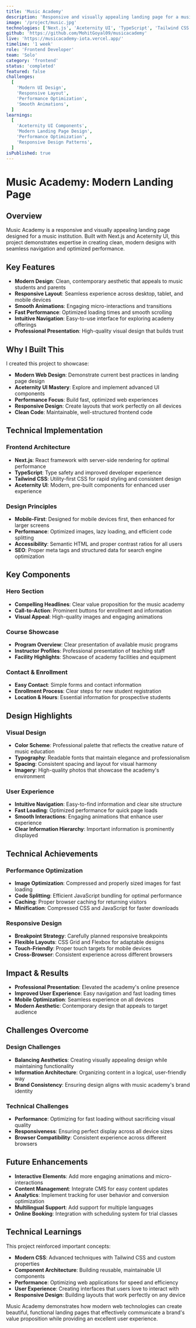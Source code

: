 ```yaml
---
title: 'Music Academy'
description: 'Responsive and visually appealing landing page for a music institution using Next.js and Aceternity UI'
image: '/project/music.jpg'
technologies: ['Next.js', 'Aceternity UI', 'TypeScript', 'Tailwind CSS']
github: 'https://github.com/MohitGoyal09/musicacademy'
live: 'https://musicacademy-iota.vercel.app/'
timeline: '1 week'
role: 'Frontend Developer'
team: 'Solo'
category: 'frontend'
status: 'completed'
featured: false
challenges:
  [
    'Modern UI Design',
    'Responsive Layout',
    'Performance Optimization',
    'Smooth Animations',
  ]
learnings:
  [
    'Aceternity UI Components',
    'Modern Landing Page Design',
    'Performance Optimization',
    'Responsive Design Patterns',
  ]
isPublished: true
---
```


# Music Academy: Modern Landing Page

## Overview

Music Academy is a responsive and visually appealing landing page designed for a music institution. Built with Next.js and Aceternity UI, this project demonstrates expertise in creating clean, modern designs with seamless navigation and optimized performance.

## Key Features

- **Modern Design**: Clean, contemporary aesthetic that appeals to music students and parents
- **Responsive Layout**: Seamless experience across desktop, tablet, and mobile devices
- **Smooth Animations**: Engaging micro-interactions and transitions
- **Fast Performance**: Optimized loading times and smooth scrolling
- **Intuitive Navigation**: Easy-to-use interface for exploring academy offerings
- **Professional Presentation**: High-quality visual design that builds trust

## Why I Built This

I created this project to showcase:

- **Modern Web Design**: Demonstrate current best practices in landing page design
- **Aceternity UI Mastery**: Explore and implement advanced UI components
- **Performance Focus**: Build fast, optimized web experiences
- **Responsive Design**: Create layouts that work perfectly on all devices
- **Clean Code**: Maintainable, well-structured frontend code

## Technical Implementation

### Frontend Architecture

- **Next.js**: React framework with server-side rendering for optimal performance
- **TypeScript**: Type safety and improved developer experience
- **Tailwind CSS**: Utility-first CSS for rapid styling and consistent design
- **Aceternity UI**: Modern, pre-built components for enhanced user experience

### Design Principles

- **Mobile-First**: Designed for mobile devices first, then enhanced for larger screens
- **Performance**: Optimized images, lazy loading, and efficient code splitting
- **Accessibility**: Semantic HTML and proper contrast ratios for all users
- **SEO**: Proper meta tags and structured data for search engine optimization

## Key Components

### Hero Section

- **Compelling Headlines**: Clear value proposition for the music academy
- **Call-to-Action**: Prominent buttons for enrollment and information
- **Visual Appeal**: High-quality images and engaging animations

### Course Showcase

- **Program Overview**: Clear presentation of available music programs
- **Instructor Profiles**: Professional presentation of teaching staff
- **Facility Highlights**: Showcase of academy facilities and equipment

### Contact & Enrollment

- **Easy Contact**: Simple forms and contact information
- **Enrollment Process**: Clear steps for new student registration
- **Location & Hours**: Essential information for prospective students

## Design Highlights

### Visual Design

- **Color Scheme**: Professional palette that reflects the creative nature of music education
- **Typography**: Readable fonts that maintain elegance and professionalism
- **Spacing**: Consistent spacing and layout for visual harmony
- **Imagery**: High-quality photos that showcase the academy's environment

### User Experience

- **Intuitive Navigation**: Easy-to-find information and clear site structure
- **Fast Loading**: Optimized performance for quick page loads
- **Smooth Interactions**: Engaging animations that enhance user experience
- **Clear Information Hierarchy**: Important information is prominently displayed

## Technical Achievements

### Performance Optimization

- **Image Optimization**: Compressed and properly sized images for fast loading
- **Code Splitting**: Efficient JavaScript bundling for optimal performance
- **Caching**: Proper browser caching for returning visitors
- **Minification**: Compressed CSS and JavaScript for faster downloads

### Responsive Design

- **Breakpoint Strategy**: Carefully planned responsive breakpoints
- **Flexible Layouts**: CSS Grid and Flexbox for adaptable designs
- **Touch-Friendly**: Proper touch targets for mobile devices
- **Cross-Browser**: Consistent experience across different browsers

## Impact & Results

- **Professional Presentation**: Elevated the academy's online presence
- **Improved User Experience**: Easy navigation and fast loading times
- **Mobile Optimization**: Seamless experience on all devices
- **Modern Aesthetic**: Contemporary design that appeals to target audience

## Challenges Overcome

### Design Challenges

- **Balancing Aesthetics**: Creating visually appealing design while maintaining functionality
- **Information Architecture**: Organizing content in a logical, user-friendly way
- **Brand Consistency**: Ensuring design aligns with music academy's brand identity

### Technical Challenges

- **Performance**: Optimizing for fast loading without sacrificing visual quality
- **Responsiveness**: Ensuring perfect display across all device sizes
- **Browser Compatibility**: Consistent experience across different browsers

## Future Enhancements

- **Interactive Elements**: Add more engaging animations and micro-interactions
- **Content Management**: Integrate CMS for easy content updates
- **Analytics**: Implement tracking for user behavior and conversion optimization
- **Multilingual Support**: Add support for multiple languages
- **Online Booking**: Integration with scheduling system for trial classes

## Technical Learnings

This project reinforced important concepts:

- **Modern CSS**: Advanced techniques with Tailwind CSS and custom properties
- **Component Architecture**: Building reusable, maintainable UI components
- **Performance**: Optimizing web applications for speed and efficiency
- **User Experience**: Creating interfaces that users love to interact with
- **Responsive Design**: Building layouts that work perfectly on any device

Music Academy demonstrates how modern web technologies can create beautiful, functional landing pages that effectively communicate a brand's value proposition while providing an excellent user experience.
